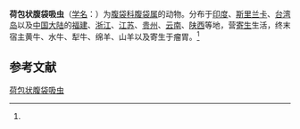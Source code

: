 {{Speciesbox
| name = 荷包状腹袋吸虫
| status = 
| status_system = 
| image = 
| genus = Gastrothylax
| species = crumenifer
| authority = (Creplin, 1847)<ref name='id10012'>{{cite web| url =http://www.bioinfo.cn/db05/BjdwSpecies.php?action=view&id=10012| title =荷包状腹袋吸虫| work =《中国动物物种编目数据库》| publisher =中国科学院微生物研究所| author =中国科学院动物研究所| accessdate =2009-04-16| deadurl =yes| archiveurl =https://web.archive.org/web/20160305001522/http://www.bioinfo.cn/db05/BjdwSpecies.php?action=view&id=10012| archivedate =2016-03-05}}</ref>
}}

'''荷包状腹袋吸虫'''（[[学名|学名]]：{{lang|la|''Gastrothylax crumenifer''}}）为[[腹袋科|腹袋科]][[腹袋属|腹袋属]]的动物。分布于[[印度|印度]]、[[斯里兰卡|斯里兰卡]]、[[台湾岛|台湾岛]]以及[[中国大陆|中国大陆]]的[[福建|福建]]、[[浙江|浙江]]、[[江苏|江苏]]、[[贵州|贵州]]、[[云南|云南]]、[[陕西|陕西]]等地，营[[寄生|寄生]]生活，终末宿主黄牛、水牛、犁牛、绵羊、山羊以及寄生于瘤胃。<ref name='id10012'/>

== 参考文献 ==
{{reflist}}

{{Wikispecies|Gastrothylax crumenifer}}
{{Taxonbar|from=Q15229917}}

[[Category:腹袋属|荷包状腹袋吸虫]]


{{吸虫小作品}}